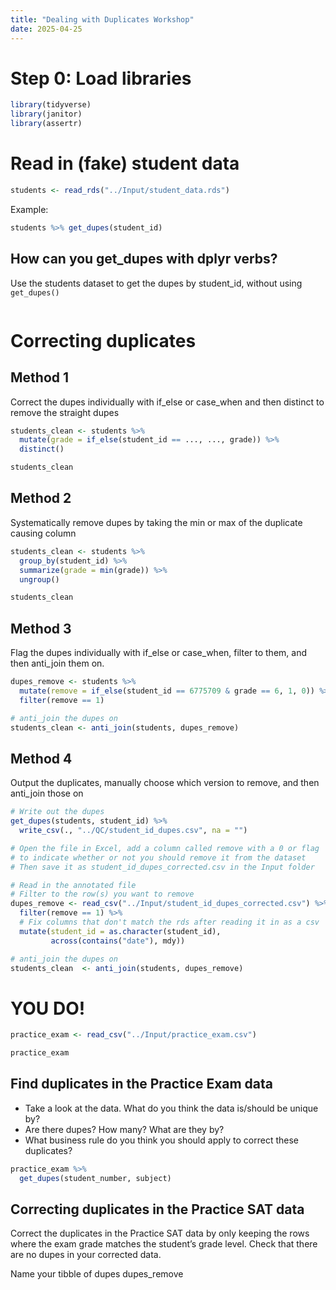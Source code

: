 ```yaml
---
title: "Dealing with Duplicates Workshop"
date: 2025-04-25
---
```


# Step 0: Load libraries

```r
library(tidyverse)
library(janitor)
library(assertr)
```


# Read in (fake) student data

```r
students <- read_rds("../Input/student_data.rds") 
```


Example: 

```r
students %>% get_dupes(student_id)
```


## How can you get_dupes with dplyr verbs?

Use the students dataset to get the dupes by student_id, without using `get_dupes()`

```r

```


# Correcting duplicates

## Method 1

Correct the dupes individually with if_else or case_when and then distinct to remove the straight dupes

```r
students_clean <- students %>% 
  mutate(grade = if_else(student_id == ..., ..., grade)) %>%
  distinct()

students_clean
```


## Method 2

Systematically remove dupes by taking the min or max of the duplicate
causing column

```r
students_clean <- students %>%
  group_by(student_id) %>% 
  summarize(grade = min(grade)) %>%
  ungroup()

students_clean
```


## Method 3

Flag the dupes individually with if_else or case_when, filter to them, and 
then anti_join them on.

```r
dupes_remove <- students %>% 
  mutate(remove = if_else(student_id == 6775709 & grade == 6, 1, 0)) %>%
  filter(remove == 1)

# anti_join the dupes on
students_clean <- anti_join(students, dupes_remove)
```


## Method 4

Output the duplicates, manually choose which version to remove,
and then anti_join those on

```r
# Write out the dupes
get_dupes(students, student_id) %>%
  write_csv(., "../QC/student_id_dupes.csv", na = "")

# Open the file in Excel, add a column called remove with a 0 or flag
# to indicate whether or not you should remove it from the dataset
# Then save it as student_id_dupes_corrected.csv in the Input folder

# Read in the annotated file
# Filter to the row(s) you want to remove
dupes_remove <- read_csv("../Input/student_id_dupes_corrected.csv") %>% 
  filter(remove == 1) %>%
  # Fix columns that don't match the rds after reading it in as a csv
  mutate(student_id = as.character(student_id),
         across(contains("date"), mdy))

# anti_join the dupes on
students_clean  <- anti_join(students, dupes_remove)
```


# YOU DO! 

```r
practice_exam <- read_csv("../Input/practice_exam.csv")

practice_exam
```

## Find duplicates in the Practice Exam data

* Take a look at the data.  What do you think the data is/should be unique by?
* Are there dupes? How many? What are they by?
* What business rule do you think you should apply to correct these duplicates?

```r
practice_exam %>% 
  get_dupes(student_number, subject)
```


## Correcting duplicates in the Practice SAT data

Correct the duplicates in the Practice SAT data by only keeping the rows where
the exam grade matches the student’s grade level.
Check that there are no dupes in your corrected data.

Name your tibble of dupes dupes_remove

```r

```


